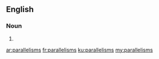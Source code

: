 ==English==

===Noun===
{{head|en|noun plural form}}

# {{plural of|parallelism|lang=en}}

[[ar:parallelisms]]
[[fr:parallelisms]]
[[ku:parallelisms]]
[[my:parallelisms]]